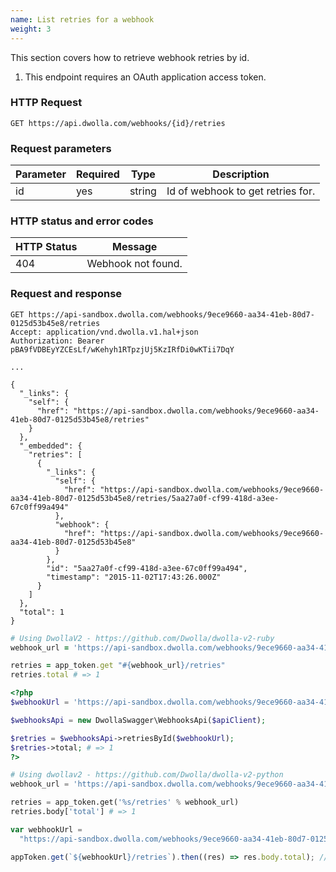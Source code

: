 ```yaml
---
name: List retries for a webhook
weight: 3
---
```


This section covers how to retrieve webhook retries by id.

<ol class="alerts">
  <li class="alert icon-alert-alert">
    This endpoint requires an OAuth application access token.
  </li>
</ol>

### HTTP Request

`GET https://api.dwolla.com/webhooks/{id}/retries`

### Request parameters

| Parameter | Required | Type   | Description                       |
| --------- | -------- | ------ | --------------------------------- |
| id        | yes      | string | Id of webhook to get retries for. |

### HTTP status and error codes

| HTTP Status | Message            |
| ----------- | ------------------ |
| 404         | Webhook not found. |

### Request and response

```raw
GET https://api-sandbox.dwolla.com/webhooks/9ece9660-aa34-41eb-80d7-0125d53b45e8/retries
Accept: application/vnd.dwolla.v1.hal+json
Authorization: Bearer pBA9fVDBEyYZCEsLf/wKehyh1RTpzjUj5KzIRfDi0wKTii7DqY

...

{
  "_links": {
    "self": {
      "href": "https://api-sandbox.dwolla.com/webhooks/9ece9660-aa34-41eb-80d7-0125d53b45e8/retries"
    }
  },
  "_embedded": {
    "retries": [
      {
        "_links": {
          "self": {
            "href": "https://api-sandbox.dwolla.com/webhooks/9ece9660-aa34-41eb-80d7-0125d53b45e8/retries/5aa27a0f-cf99-418d-a3ee-67c0ff99a494"
          },
          "webhook": {
            "href": "https://api-sandbox.dwolla.com/webhooks/9ece9660-aa34-41eb-80d7-0125d53b45e8"
          }
        },
        "id": "5aa27a0f-cf99-418d-a3ee-67c0ff99a494",
        "timestamp": "2015-11-02T17:43:26.000Z"
      }
    ]
  },
  "total": 1
}
```

```ruby
# Using DwollaV2 - https://github.com/Dwolla/dwolla-v2-ruby
webhook_url = 'https://api-sandbox.dwolla.com/webhooks/9ece9660-aa34-41eb-80d7-0125d53b45e8'

retries = app_token.get "#{webhook_url}/retries"
retries.total # => 1
```

```php
<?php
$webhookUrl = 'https://api-sandbox.dwolla.com/webhooks/9ece9660-aa34-41eb-80d7-0125d53b45e8';

$webhooksApi = new DwollaSwagger\WebhooksApi($apiClient);

$retries = $webhooksApi->retriesById($webhookUrl);
$retries->total; # => 1
?>
```

```python
# Using dwollav2 - https://github.com/Dwolla/dwolla-v2-python
webhook_url = 'https://api-sandbox.dwolla.com/webhooks/9ece9660-aa34-41eb-80d7-0125d53b45e8'

retries = app_token.get('%s/retries' % webhook_url)
retries.body['total'] # => 1
```

```javascript
var webhookUrl =
  "https://api-sandbox.dwolla.com/webhooks/9ece9660-aa34-41eb-80d7-0125d53b45e8";

appToken.get(`${webhookUrl}/retries`).then((res) => res.body.total); // => 1
```

